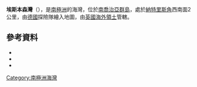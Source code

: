 {{coord|54|52|S|35|57|W|region:GS_type:waterbody_source:GNIS|display=title}}

'''埃斯本森灣'''（{{lang-de|Esbensenbucht}}），是[[南極洲|南極洲]]的海灣，位於[[南喬治亞群島|南喬治亞群島]]，處於[[納特里斯角_(南喬治亞島)|納特里斯角]]西南面2公里，由[[德國|德國]]探險隊繪入地圖，由[[英國海外領土|英國海外領土]]管轄。

==參考資料==
*{{cite gnis | type = antarid | id = 4587| name = Esbensen Bay | accessdate = 2012-03-03}}
*{{cite book|last=Headland|first=Robert K.|title=The Island of South Georgia|publisher=Cambridge University Press|year=1984}}
*{{usgs-gazetteer|id=4587}}

{{Antarctica-geo-stub}}
[[Category:南極洲海灣|Category:南極洲海灣]]